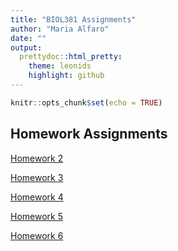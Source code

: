 ```yaml
---
title: "BIOL381 Assignments"
author: "Maria Alfaro"
date: ""
output:
  prettydoc::html_pretty:
    theme: leonids
    highlight: github
---
```


```r
knitr::opts_chunk$set(echo = TRUE)
```

## Homework Assignments

[Homework 2](Homework2.html)

[Homework 3](Homework3.html)

[Homework 4](Homework4.html)

[Homework 5](Homework5.html)

[Homework 6](Homework6.html)